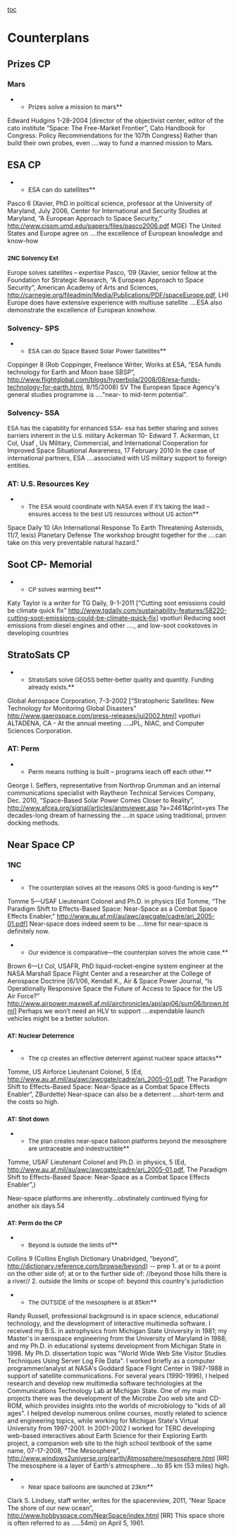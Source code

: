 [[toc]]
=Counterplans= 
==Prizes CP== 
===Mars=== 
**Prizes solve a mission to mars**
Edward Hudgins 1-28-2004 [director of the objectivist center, editor of the cato institute “Space: The Free-Market Frontier”, Cato Handbook for Congress: Policy Recommendations for the 107th Congress]
Rather than build their own probes, even ....way to fund a manned mission to Mars.

==ESA CP== 
**ESA can do satellites**
Pasco 6 (Xavier, PhD in political science, professor at the University of Maryland, July 2006, Center for International and Security Studies at Maryland, “A European Approach to Space Security,” <span style="color: black;">http://www.cissm.umd.edu/papers/files/pasco2006.pdf</span> MGE)
The United States and Europe agree on ....the excellence of European knowledge and know-how

===<span style="font-size: 10pt;">2NC Solvency Ext</span>=== 
<span style="font-size: 10pt;">Europe solves satellites – expertise </span>
Pasco, ’09 (Xavier, senior fellow at the Foundation for Strategic Research, “A European Approach to Space Security”, American Academy of Arts and Sciences, [[http://carnegie.org/fileadmin/Media/Publications/PDF/spaceEurope.pdf]], LH)
Europe does have extensive experience with multiuse satellite ....ESA also demonstrate the excellence of European knowhow.

===Solvency- SPS=== 
**<span style="font-size: 10pt;">ESA can do Space Based Solar Power Satellites</span>**
Coppinger 8 (Rob Coppinger, Freelance Writer, Works at ESA, “ESA funds technology for Earth and Moon base SBSP”,
http://www.flightglobal.com/blogs/hyperbola/2008/08/esa-funds-technology-for-earth.html, 8/15/2008) SV
The European Space Agency's general studies programme is ...."near- to mid-term potential".

===Solvency- SSA=== 
<span style="font-size: 10pt;">ESA has the capability for enhanced SSA- esa has better sharing and solves barriers inherent in the U.S. military</span>
<span class="StyleStyleBold12pt">Ackerman 10</span>- Edward T. Ackerman, Lt Col, Usaf , Us Military, Commercial, and International Cooperation for Improved Space Situational
Awareness, 17 February 2010
In the case of international partners, ESA ....associated with US military support to foreign entities.

===AT: U.S. Resources Key=== 
**<span style="font-size: 10pt;">The ESA would coordinate with NASA even if it’s taking the lead – ensures access to the best US resources without US action</span>**
Space Daily 10 (An International Response To Earth Threatening Asteroids, 11/7, lexis)
Planetary Defense The workshop brought together for the ....can take on this very preventable natural hazard."

==Soot CP- Memorial== 

**<span style="font-size: 10pt;">CP solves warming best</span>**
Katy Taylor is a writer for TG Daily, 9-1-2011 [“Cutting soot emissions could be climate quick fix” http://www.tgdaily.com/sustainability-features/58220-cutting-soot-emissions-could-be-climate-quick-fix] vpotluri
Reducing soot emissions from diesel engines and other ...., and low-soot cookstoves in developing countries

==StratoSats CP== 

**<span style="font-size: 10pt;">StratoSats solve GEOSS better-better quality and quantity. Funding already exists.</span>**
Global Aerospace Corporation, 7-3-20<span class="StyleStyleBold12pt">0</span>2 [“Stratopheric Satellites: New Technology for Monitoring Global Disasters”
[[http://www.gaerospace.com/press-releases/jul2002.html]]] vpotluri
ALTADENA, CA - At the annual meeting ....JPL, NIAC, and Computer Sciences Corporation.

===AT: Perm=== 

**Perm means nothing is built – programs leach off each other.**
George I. Seffers, representative from Northrop Grumman and an internal communications specialist with Raytheon Technical Services
Company, Dec. 2010, “Space-Based Solar Power Comes Closer to Reality”, http://www.afcea.org/signal/articles/anmviewer.asp
?a=2461&print=yes
The decades-long dream of harnessing the ....in space using traditional, proven docking methods.

==Near Space CP== 

===1NC=== 

**<span style="font-size: 10pt;">The counterplan solves all the reasons ORS is good-funding is key</span>**
Tomme 5—USAF Lieutenant Colonel and Ph.D. in physics [Ed Tomme, “The Paradigm Shift to Effects-Based Space: Near-Space as a Combat Space Effects Enabler,” http://www.au.af.mil/au/awc/awcgate/cadre/ari_2005-01.pdf]
Near-space does indeed seem to be ....time for near-space is definitely now.

**<span style="font-size: 10pt;">Our evidence is comparative—the counterplan solves the whole case.</span>**
<span class="StyleStyleBold12pt">Brown 6</span>—Lt Col, USAFR, PhD liquid-rocket-engine system engineer at the NASA Marshall Space Flight Center and a researcher at the College of Aerospace Doctrine [6/1/06, Kendall K., Air & Space Power Journal, “Is Operationally Responsive Space the Future of Access to Space for the US Air Force?” http://www.airpower.maxwell.af.mil/airchronicles/apj/apj06/sum06/brown.html]
Perhaps we won’t need an HLV to support ....expendable launch vehicles might be a better solution.

===<span style="font-size: 10pt;">AT: Nuclear Deterrence</span>=== 

**<span style="font-size: 10pt;">The cp creates an effective deterrent against nuclear space attacks</span>**
<span class="StyleStyleBold12pt">Tomme</span>, US Airforce Lieutenant Colonel, <span class="StyleStyleBold12pt">5</span> (Ed, [[http://www.au.af.mil/au/awc/awcgate/cadre/ari_2005-01.pdf]], The Paradigm Shift to Effects-Based Space: Near-Space as a Combat Space Effects Enabler”, ZBurdette)
Near-space can also be a deterrent ....<span class="StyleBoldUnderline">short-term and the costs so high.</span>

===<span style="font-size: 10pt;">AT: Shot down</span>=== 

**<span style="font-size: 10pt;">The plan creates near-space balloon platforms beyond the mesosphere are untraceable and indestructible</span>**
<span class="StyleStyleBold12pt">Tomme</span>, USAF Lieutenant Colonel and Ph.D. in physics, <span class="StyleStyleBold12pt">5</span> (Ed, [[http://www.au.af.mil/au/awc/awcgate/cadre/ari_2005-01.pdf]], The Paradigm Shift to Effects-Based Space: Near-Space as a Combat Space Effects Enabler”,)

Near-space platforms are inherently...<span class="StyleBoldUnderline">obstinately continued flying for another six days.54 </span>

===<span style="font-size: 10pt;">AT: Perm do the CP</span>=== 

**<span style="font-size: 10pt;">Beyond is outside the limits of</span>**
<span class="Heading3Char1">Collins 9</span> (Collins English Dictionary Unabridged, “beyond”, <span style="color: windowtext; text-decoration: none;">[[http://dictionary.reference.com/browse/beyond]]</span>)
-- prep
1. at or to a point <span class="underline">on the other side of</span>; at or to the further side of: //beyond those hills there is a river//
2. <span class="underline">outside the limits or scope of</span>: beyond this country's jurisdiction

**<span style="font-size: 10pt;">The OUTSIDE of the mesosphere is at 85km</span>**
Randy <span class="StyleStyleBold12pt">Russell</span>, professional background is in space science, educational technology, and the development of interactive multimedia software. I received my B.S. in astrophysics from Michigan State University in 1981; my Master's in aerospace engineering from the University of Maryland in 1988; and my Ph.D. in educational systems development from Michigan State in 1998. My Ph.D. dissertation topic was "World Wide Web Site Visitor Studies Techniques Using Server Log File Data". I worked briefly as a computer programmer/analyst at NASA's Goddard Space Flight Center in 1987-1988 in support of satellite communications. For several years (1990-1996), I helped research and develop new multimedia software technologies at the Communications Technology Lab at Michigan State. One of my main projects there was the development of the Microbe Zoo web site and CD-ROM, which provides insights into the worlds of microbiology to "kids of all ages". I helped develop numerous online courses, mostly related to science and engineering topics, while working for Michigan State's Virtual University from 1997-2001. In 2001-2002 I worked for TERC developing web-based interactives about Earth Science for their Exploring Earth project, a companion web site to the high school textbook of the same name, 07-17-20<span class="StyleStyleBold12pt">08</span>, “The Mesosphere”, [[http://www.windows2universe.org/earth/Atmosphere/mesosphere.html]] [RR]
The <span class="StyleBoldUnderline">mesosphere is</span> a layer of Earth's atmosphere....<span class="StyleBoldUnderline">to 85 km</span> (53 miles) high.

**<span style="font-size: 10pt;">Near space balloons are launched at 23km</span>**
Clark S. <span class="StyleStyleBold12pt">Lindsey</span>, staff writer, writes for the spacereview, 20<span class="StyleStyleBold12pt">11</span>, “Near Space
The shore of our new ocean”, [[http://www.hobbyspace.com/NearSpace/index.html]] [RR]
This <span class="StyleBoldUnderline">space shore is often referred to as ....</span>.54mi) on April 5, 1961.